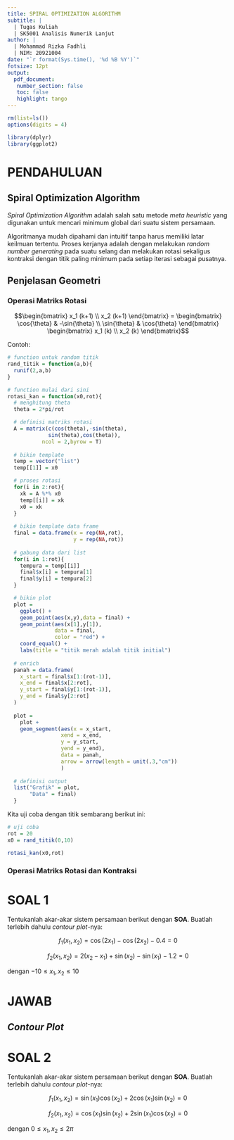 ```yaml
---
title: SPIRAL OPTIMIZATION ALGORITHM
subtitle: |
  | Tugas Kuliah
  | SK5001 Analisis Numerik Lanjut
author: |
  | Mohammad Rizka Fadhli
  | NIM: 20921004
date: "`r format(Sys.time(), '%d %B %Y')`"
fotsize: 12pt
output:
  pdf_document:
   number_section: false
   toc: false
   highlight: tango
---
```


```r
rm(list=ls())
options(digits = 4)

library(dplyr)
library(ggplot2)
```

# PENDAHULUAN

## Spiral Optimization Algorithm

_Spiral Optimization Algorithm_ adalah salah satu metode _meta heuristic_ yang digunakan untuk mencari minimum global dari suatu sistem persamaan. 

Algoritmanya mudah dipahami dan intuitif tanpa harus memiliki latar keilmuan tertentu. Proses kerjanya adalah dengan melakukan _random number generating_ pada suatu selang dan melakukan rotasi sekaligus kontraksi dengan titik paling minimum pada setiap iterasi sebagai pusatnya.

## Penjelasan Geometri

### Operasi Matriks Rotasi

$$\begin{bmatrix} x_1 (k+1) \\ x_2 (k+1) \end{bmatrix} = \begin{bmatrix} \cos{\theta} & -\sin{\theta} \\ \sin{\theta} & \cos{\theta} \end{bmatrix} \begin{bmatrix} x_1 (k) \\ x_2 (k) \end{bmatrix}$$

Contoh:

```r
# function untuk random titik
rand_titik = function(a,b){
  runif(2,a,b)
}

# function mulai dari sini
rotasi_kan = function(x0,rot){
  # menghitung theta
  theta = 2*pi/rot

  # definisi matriks rotasi
  A = matrix(c(cos(theta),-sin(theta),
             sin(theta),cos(theta)),
           ncol = 2,byrow = T)
  
  # bikin template
  temp = vector("list")
  temp[[1]] = x0

  # proses rotasi
  for(i in 2:rot){
    xk = A %*% x0
    temp[[i]] = xk
    x0 = xk
  }
  
  # bikin template data frame
  final = data.frame(x = rep(NA,rot),
                     y = rep(NA,rot))
  
  # gabung data dari list
  for(i in 1:rot){
    tempura = temp[[i]]
    final$x[i] = tempura[1]
    final$y[i] = tempura[2]
  }

  # bikin plot
  plot = 
    ggplot() +
    geom_point(aes(x,y),data = final) +
    geom_point(aes(x[1],y[1]),
               data = final,
               color = "red") +
    coord_equal() +
    labs(title = "titik merah adalah titik initial") 
  
  # enrich
  panah = data.frame(
    x_start = final$x[1:(rot-1)],
    x_end = final$x[2:rot],
    y_start = final$y[1:(rot-1)],
    y_end = final$y[2:rot]
  )
  
  plot = 
    plot + 
    geom_segment(aes(x = x_start,
                 xend = x_end,
                 y = y_start,
                 yend = y_end),
                 data = panah,
                 arrow = arrow(length = unit(.3,"cm"))
                 )
  
  # definisi output
  list("Grafik" = plot,
       "Data" = final)
  }
```

Kita uji coba dengan titik sembarang berikut ini:

```r
# uji coba
rot = 20
x0 = rand_titik(0,10)

rotasi_kan(x0,rot)
```

### Operasi Matriks Rotasi dan Kontraksi

# SOAL 1

Tentukanlah akar-akar sistem persamaan berikut dengan __SOA__. Buatlah terlebih dahulu _contour plot_-nya:

$$f_1 (x_1,x_2) = \cos{(2 x_1)} - \cos{(2 x_2)} - 0.4 = 0$$

$$f_2 (x_1,x_2) = 2 (x_2 - x_1) + \sin{ (x_2) } - \sin{(x_1)} - 1.2 = 0$$

dengan $-10 \leq x_1,x_2 \leq 10$

# JAWAB

## _Contour Plot_

\newpage

# SOAL 2

Tentukanlah akar-akar sistem persamaan berikut dengan __SOA__. Buatlah terlebih dahulu _contour plot_-nya:

$$f_1 (x_1,x_2) = \sin{(x_1)} \cos{(x_2)} + 2 \cos{(x_1)} \sin{(x_2)} = 0$$

$$f_2 (x_1,x_2) = \cos{(x_1)} \sin{(x_2)} + 2 \sin{(x_1)} \cos{(x_2)}  = 0$$

dengan $0 \leq x_1,x_2 \leq 2 \pi$
